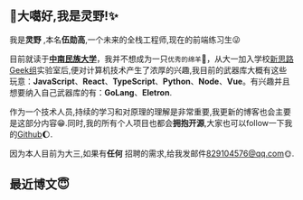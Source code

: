 ## 👋大噶好,我是灵野!✨

​我是**灵野** ,本名**伍勋高**,一个未来的全栈工程师,现在的前端练习生😜

​目前就读于<a target="_blank" href='https://www.scuec.edu.cn/'>**中南民族大学**</a>，我并不想成为一只`优秀的绵羊`🐑，从大一加入学校<a target="_blank" href='https://campus.new-thread.com/'>新思路Geek组</a>实验室后,便对计算机技术产生了浓厚的兴趣,我目前的武器库大概有这些玩意：**JavaScript**、**React**、**TypeScript**、**Python**、**Node**、**Vue**。有兴趣并且想要纳入自己武器库的有：**GoLang**、**Eletron**.

​作为一个技术人员,持续的学习和对原理的理解是非常重要,我更新的博客也会主要是这部分内容😁.同时,我的所有个人项目也都会**拥抱开源**,大家也可以follow一下我的<a target="_blank" href='https://github.com/LingYe-007/'>Github</a>🌔.

​因为本人目前为大三,如果有**任何** 招聘的需求,给我发邮件<a>829104576@qq.com🌞.</a>

## 	最近博文😇
